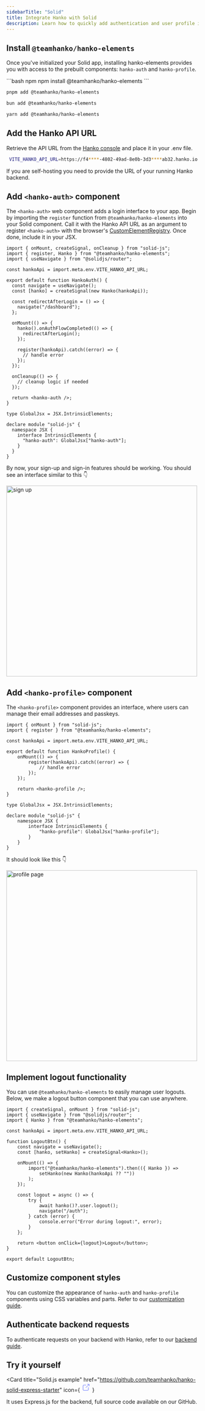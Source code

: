 ```yaml
---
sidebarTitle: "Solid"
title: Integrate Hanko with Solid
description: Learn how to quickly add authentication and user profile in your Solid app using Hanko.
---
```


## Install `@teamhanko/hanko-elements`

Once you've initialized your Solid app, installing hanko-elements provides you with access to the prebuilt components: `hanko-auth` and `hanko-profile`.

<CodeGroup>
```bash npm
npm install @teamhanko/hanko-elements
```

```bash pnpm
pnpm add @teamhanko/hanko-elements
```

```bash bun
bun add @teamhanko/hanko-elements
```

```bash yarn
yarn add @teamhanko/hanko-elements
```

</CodeGroup>

## Add the Hanko API URL

Retrieve the API URL from the [Hanko console](https://cloud.hanko.io/) and place it in your .env file.

```sh .env
 VITE_HANKO_API_URL=https://f4****-4802-49ad-8e0b-3d3****ab32.hanko.io
```

<Note>
  If you are self-hosting you need to provide the URL of your running Hanko
  backend.
</Note>

## Add `<hanko-auth>` component

The `<hanko-auth>` web component adds a login interface to your app. Begin by importing the `register` function from `@teamhanko/hanko-elements` into your Solid component. Call it with the Hanko API URL as an argument to register `<hanko-auth>` with the browser's [CustomElementRegistry](https://developer.mozilla.org/de/docs/Web/API/CustomElementRegistry). Once done, include it in your JSX.

```tsx components/HankoAuth.tsx
import { onMount, createSignal, onCleanup } from "solid-js";
import { register, Hanko } from "@teamhanko/hanko-elements";
import { useNavigate } from "@solidjs/router";

const hankoApi = import.meta.env.VITE_HANKO_API_URL;

export default function HankoAuth() {
  const navigate = useNavigate();
  const [hanko] = createSignal(new Hanko(hankoApi));

  const redirectAfterLogin = () => {
    navigate("/dashboard");
  };

  onMount(() => {
    hanko().onAuthFlowCompleted(() => {
      redirectAfterLogin();
    });

    register(hankoApi).catch((error) => {
      // handle error
    });
  });

  onCleanup(() => {
    // cleanup logic if needed
  });

  return <hanko-auth />;
}

type GlobalJsx = JSX.IntrinsicElements;

declare module "solid-js" {
  namespace JSX {
    interface IntrinsicElements {
      "hanko-auth": GlobalJsx["hanko-auth"];
    }
  }
}
```

By now, your sign-up and sign-in features should be working. You should see an interface similar to this 👇

<Frame>
<img src="/images/fullstack-guide/next-one.png" alt="sign up" width="500" style={{ borderRadius: '0.5rem' }}/>
</Frame>

## Add `<hanko-profile>` component

The `<hanko-profile>` component provides an interface, where users can manage their email addresses and passkeys.

```tsx components/HankoProfile.tsx
import { onMount } from "solid-js";
import { register } from "@teamhanko/hanko-elements";

const hankoApi = import.meta.env.VITE_HANKO_API_URL;

export default function HankoProfile() {
    onMount(() => {
        register(hankoApi).catch((error) => {
            // handle error
        });
    });

    return <hanko-profile />;
}

type GlobalJsx = JSX.IntrinsicElements;

declare module "solid-js" {
    namespace JSX {
        interface IntrinsicElements {
            "hanko-profile": GlobalJsx["hanko-profile"];
        }
    }
}
```

It should look like this 👇

<Frame>
<img
src="/images/fullstack-guide/next-two.png"
alt="profile page"
width="500"
style={{ borderRadius: '0.5rem' }}
/>
</Frame>

## Implement logout functionality

You can use `@teamhanko/hanko-elements` to easily manage user logouts. Below, we make a logout button component that you can use anywhere.

```tsx components/LogoutButton.tsx
import { createSignal, onMount } from "solid-js";
import { useNavigate } from "@solidjs/router";
import { Hanko } from "@teamhanko/hanko-elements";

const hankoApi = import.meta.env.VITE_HANKO_API_URL;

function LogoutBtn() {
    const navigate = useNavigate();
    const [hanko, setHanko] = createSignal<Hanko>();

    onMount(() => {
        import("@teamhanko/hanko-elements").then(({ Hanko }) =>
            setHanko(new Hanko(hankoApi ?? ""))
        );
    });

    const logout = async () => {
        try {
            await hanko()?.user.logout();
            navigate("/auth");
        } catch (error) {
            console.error("Error during logout:", error);
        }
    };

    return <button onClick={logout}>Logout</button>;
}

export default LogoutBtn;
```

## Customize component styles

You can customize the appearance of `hanko-auth` and `hanko-profile` components using CSS variables and parts. Refer to our [customization guide](/guides/hanko-elements/customize-appearance).


## Authenticate backend requests

To authenticate requests on your backend with Hanko, refer to our [backend guide](/quickstarts/backend).

## Try it yourself


<Card
  title="Solid.js example"
  href="https://github.com/teamhanko/hanko-solid-express-starter"
  icon={
    <svg
      xmlns="http://www.w3.org/2000/svg"
      className="icon icon-tabler icon-tabler-external-link"
      width="24"
      height="24"
      viewBox="0 0 24 24"
      strokeWidth="2"
      stroke="#5465FF"
      fill="none"
      strokeLinecap="round"
      strokeLinejoin="round"
    >
      <path stroke="none" d="M0 0h24v24H0z" fill="none"></path>
      <path d="M12 6h-6a2 2 0 0 0 -2 2v10a2 2 0 0 0 2 2h10a2 2 0 0 0 2 -2v-6"></path>
      <path d="M11 13l9 -9"></path>
      <path d="M15 4h5v5"></path>
    </svg>
  }
>
  It uses Express.js for the backend, full source code available on our GitHub.
</Card>
